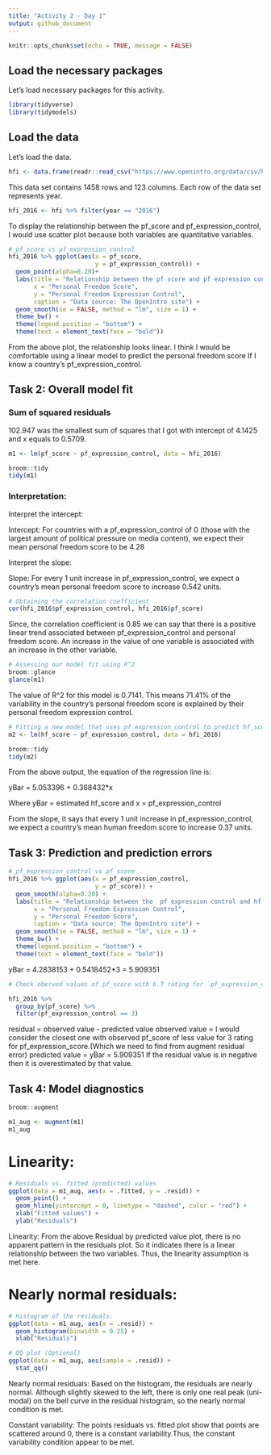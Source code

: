 ```yaml
---
title: "Activity 2 - Day 1"
output: github_document
---
```


```r
knitr::opts_chunk$set(echo = TRUE, message = FALSE)
```

## Load the necessary packages

Let's load necessary packages for this activity. 

```r
library(tidyverse)
library(tidymodels)
```

## Load the data 

Let's load the data.

```r
hfi <- data.frame(readr::read_csv("https://www.openintro.org/data/csv/hfi.csv"))
```

This data set contains 1458 rows and 123 columns. Each row of the data set represents year. 

```r
hfi_2016 <- hfi %>% filter(year == "2016") 
```

To display the relationship between the pf_score and pf_expression_control, I would use scatter plot because both variables are quantitative variables.

```r
# pf_score vs pf_expression_control
hfi_2016 %>% ggplot(aes(x = pf_score,
                        y = pf_expression_control)) + 
  geom_point(alpha=0.20)+
  labs(title = "Relationship between the pf score and pf expression control",
       x = "Personal Freedom Score",
       y = "Personal Freedom Expression Control",
       caption = "Data source: The OpenIntro site") + 
  geom_smooth(se = FALSE, method = "lm", size = 1) +
  theme_bw() +
  theme(legend.position = "bottom") +
  theme(text = element_text(face = "bold"))
```

From the above plot, the relationship looks linear. I think I would be comfortable using a linear model to predict the personal freedom score If I know a country’s pf_expression_control.

## Task 2: Overall model fit

### Sum of squared residuals
102.947 was the smallest sum of squares that I got with intercept of 4.1425 and x equals to 0.5709.


```r
m1 <- lm(pf_score ~ pf_expression_control, data = hfi_2016)

broom::tidy
tidy(m1)
```


### Interpretation: 

Interpret the intercept:

Intercept: For countries with a pf_expression_control of 0 (those with the largest amount of political pressure on media content), we expect their mean personal freedom score to be 4.28

Interpret the slope:

Slope: For every 1 unit increase in pf_expression_control, we expect a country's mean personal freedom score to increase 0.542 units.


```r
# Obtaining the correlation coefficient
cor(hfi_2016$pf_expression_control, hfi_2016$pf_score)
```

Since, the correlation coefficient is 0.85 we can say that there is a positive linear trend associated between pf_expression_control and personal freedom score. An increase in the value of one variable is associated with an increase in the other variable.

```r
# Assessing our model fit using R^2
broom::glance
glance(m1)
```

The value of R^2 for this model is 0.7141. This means 71.41% of the variability in the country’s personal freedom score is explained by their personal freedom expression control.

```r
# Fitting a new model that uses pf_expression_control to predict hf_score
m2 <- lm(hf_score ~ pf_expression_control, data = hfi_2016)

broom::tidy
tidy(m2)
```

From the above output, the equation of the regression line is:

yBar = 5.053396 + 0.368432*x

Where yBar = estimated hf_score and x = pf_expression_control

From the slope, it says that every 1 unit increase in pf_expression_control, we expect a country’s mean human freedom score to increase 0.37 units.

## Task 3: Prediction and prediction errors

```r
# pf_expression_control vs pf score
hfi_2016 %>% ggplot(aes(x = pf_expression_control,
                        y = pf_score)) + 
  geom_smooth(alpha=0.20) +
  labs(title = "Relationship between the  pf expression control and hf score",
       x = "Personal Freedom Expression Control",
       y = "Personal Freedom Score",
       caption = "Data source: The OpenIntro site") + 
  geom_smooth(se = FALSE, method = "lm", size = 1) +
  theme_bw() +
  theme(legend.position = "bottom") +
  theme(text = element_text(face = "bold"))
```

yBar = 4.2838153 + 0.5418452*3 = 5.909351

```r
# Check oberved values of pf_score with 6.7 rating for `pf_expression_control`

hfi_2016 %>%
  group_by(pf_score) %>%
  filter(pf_expression_control == 3)
```

residual = observed value - predicted value
observed value = I would consider the closest one with observed pf_score of less value for 3 rating for pf_expression_score.(Which we need to find from augment residual error)
predicted value = yBar = 5.909351
If the residual value is in negative then it is overestimated by that value.

## Task 4: Model diagnostics

```r
broom::augment

m1_aug <- augment(m1)
m1_aug
```

# Linearity:

```r
# Residuals vs. fitted (predicted) values
ggplot(data = m1_aug, aes(x = .fitted, y = .resid)) +
  geom_point() +
  geom_hline(yintercept = 0, linetype = "dashed", color = "red") +
  xlab("Fitted values") +
  ylab("Residuals")
```

Linearity: From the above Residual by predicted value plot, there is no apparent pattern in the residuals plot. So it indicates there is a linear relationship between the two variables. Thus, the linearity assumption is met here.

# Nearly normal residuals: 

```r
# Histogram of the residuals.
ggplot(data = m1_aug, aes(x = .resid)) +
  geom_histogram(binwidth = 0.25) +
  xlab("Residuals")
```

```r
# QQ plot (Optional)
ggplot(data = m1_aug, aes(sample = .resid)) +
  stat_qq()
```

Nearly normal residuals: Based on the histogram, the residuals are nearly normal. Although slightly skewed to the left, there is only one real peak (uni-modal) on the bell curve in the residual histogram, so the nearly normal condition is met.

Constant variability: The points residuals vs. fitted plot show that points are scattered around 0, there is a constant variability.Thus, the constant variability condition appear to be met.
